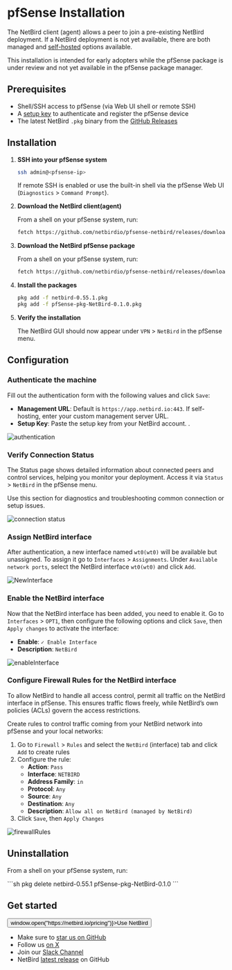 # pfSense Installation

The NetBird client (agent) allows a peer to join a pre-existing NetBird deployment. If a NetBird deployment is not yet available,
there are both managed and [self-hosted](https://docs.netbird.io/selfhosted/selfhosted-quickstart) options available.

<Note>
This installation is intended for early adopters while the pfSense package is under review and not yet available in the pfSense package manager.
</Note>


## Prerequisites
- Shell/SSH access to pfSense (via Web UI shell or remote SSH)
- A [setup key](/how-to/register-machines-using-setup-keys#types-of-setup-keys) to authenticate and register the pfSense device
- The latest NetBird `.pkg` binary from the [GitHub Releases](https://github.com/netbirdio/pfsense-netbird/releases)

## Installation

1. **SSH into your pfSense system**
   ```sh
   ssh admin@<pfsense-ip>
   ```
   If remote SSH is enabled or use the built-in shell via the pfSense Web UI (`Diagnostics` > `Command Prompt`).

3. **Download the NetBird client(agent)**

   From a shell on your pfSense system, run:
   ```sh
   fetch https://github.com/netbirdio/pfsense-netbird/releases/download/v0.1.2/netbird-0.55.1.pkg
   ```
3. **Download the NetBird pfSense package**

   From a shell on your pfSense system, run:
   ```sh
   fetch https://github.com/netbirdio/pfsense-netbird/releases/download/v0.1.2/pfSense-pkg-NetBird-0.1.0.pkg
   ```

4. **Install the packages**

   ```sh
   pkg add -f netbird-0.55.1.pkg
   pkg add -f pfSense-pkg-NetBird-0.1.0.pkg
   ```

5. **Verify the installation**

   The NetBird GUI should now appear under `VPN` > `NetBird` in the pfSense menu.

## Configuration

### Authenticate the machine

Fill out the authentication form with the following values and click `Save`:

- **Management URL**: Default is `https://app.netbird.io:443`. If self-hosting, enter your custom management server URL.
- **Setup Key**: Paste the setup key from your NetBird account. .

<p>
    <img src="/docs-static/img/how-to-guides/pfSense/authentication.png" alt="authentication" className="imagewrapper-big"/>
</p>

### Verify Connection Status

The Status page shows detailed information about connected peers and control services, helping you monitor your deployment.
Access it via `Status` > `NetBird` in the pfSense menu.

Use this section for diagnostics and troubleshooting common connection or setup issues.

<p>
    <img src="/docs-static/img/how-to-guides/pfSense/status.png" alt="connection status" className="imagewrapper-big"/>
</p>

### Assign NetBird interface
After authentication, a new interface named `wt0(wt0)` will be available but unassigned. To assign it go to
`Interfaces` > `Assignments`. Under `Available network ports`, select the NetBird interface `wt0(wt0)` and click `Add`.

<p>
    <img src="/docs-static/img/how-to-guides/pfSense/new_interface.png" alt="NewInterface" className="imagewrapper-big"/>
</p>

### Enable the NetBird interface

Now that the NetBird interface has been added, you need to enable it. Go to `Interfaces` > `OPT1`, then configure
the following options and click `Save`, then `Apply changes` to activate the interface:

- **Enable**: `✓ Enable Interface`
- **Description**: `NetBird`

<p> <img src="/docs-static/img/how-to-guides/pfSense/enable_interface.png" alt="enableInterface" className="imagewrapper-big"/> </p>

### Configure Firewall Rules for the NetBird interface

To allow NetBird to handle all access control, permit all traffic on the NetBird interface in pfSense. This ensures traffic
flows freely, while NetBird’s own policies (ACLs) govern the access restrictions.

Create rules to control traffic coming from your NetBird network into pfSense and your local networks:

1. Go to `Firewall` > `Rules` and select the `NetBird` (interface) tab and click `Add` to create rules
2. Configure the rule:
    - **Action**: `Pass`
    - **Interface**: `NETBIRD`
    - **Address Family**: `in`
    - **Protocol**: `Any`
    - **Source**: `Any`
    - **Destination**: `Any`
    - **Description**: `Allow all on NetBird (managed by NetBird)`
3. Click `Save`, then `Apply Changes`

<p><img src="/docs-static/img/how-to-guides/pfSense/firewall_rules.png" alt="firewallRules" className="imagewrapper-big"/></p>

## Uninstallation

From a shell on your pfSense system, run:
<p>
```sh
pkg delete netbird-0.55.1 pfSense-pkg-NetBird-0.1.0
```
</p>




## Get started
<p float="center" >
    <Button name="button" className="button-5" onClick={() => window.open("https://netbird.io/pricing")}>Use NetBird</Button>
</p>

- Make sure to [star us on GitHub](https://github.com/netbirdio/netbird)
- Follow us [on X](https://x.com/netbird)
- Join our [Slack Channel](/slack-url)
- NetBird [latest release](https://github.com/netbirdio/netbird/releases) on GitHub
